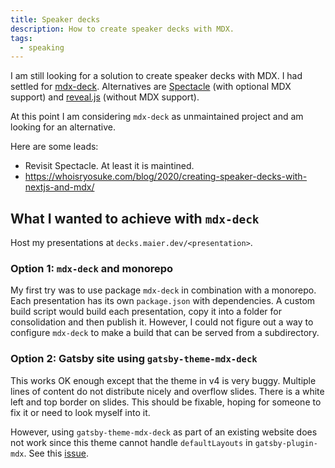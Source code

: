 ```yaml
---
title: Speaker decks
description: How to create speaker decks with MDX.
tags:
  - speaking
---
```


I am still looking for a solution to create speaker decks with MDX. I had
settled for [mdx-deck](https://github.com/jxnblk/mdx-deck). Alternatives are
[Spectacle](https://formidable.com/open-source/spectacle/) (with optional MDX
support) and [reveal.js](https://revealjs.com/) (without MDX support).

At this point I am considering `mdx-deck` as unmaintained project and am looking
for an alternative.

Here are some leads:

- Revisit Spectacle. At least it is maintined.
- https://whoisryosuke.com/blog/2020/creating-speaker-decks-with-nextjs-and-mdx/

## What I wanted to achieve with `mdx-deck`

Host my presentations at `decks.maier.dev/<presentation>`.

### Option 1: `mdx-deck` and monorepo

My first try was to use package `mdx-deck` in combination with a monorepo. Each
presentation has its own `package.json` with dependencies. A custom build script
would build each presentation, copy it into a folder for consolidation and then
publish it. However, I could not figure out a way to configure `mdx-deck` to
make a build that can be served from a subdirectory.

### Option 2: Gatsby site using `gatsby-theme-mdx-deck`

This works OK enough except that the theme in v4 is very buggy. Multiple lines
of content do not distribute nicely and overflow slides. There is a white left
and top border on slides. This should be fixable, hoping for someone to fix it
or need to look myself into it.

However, using `gatsby-theme-mdx-deck` as part of an existing website does not
work since this theme cannot handle `defaultLayouts` in `gatsby-plugin-mdx`. See
this [issue](https://github.com/UNStats/covid-19-response/issues/183).
